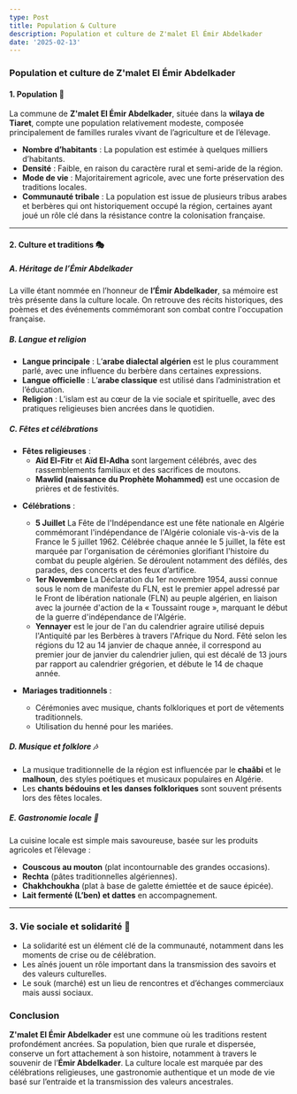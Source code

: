 ```yaml
---
type: Post
title: Population & Culture
description: Population et culture de Z'malet El Émir Abdelkader
date: '2025-02-13'
---
```

### **Population et culture de Z'malet El Émir Abdelkader**

#### **1. Population** 👥

La commune de **Z'malet El Émir Abdelkader**, située dans la **wilaya de Tiaret**, compte une population relativement modeste, composée principalement de familles rurales vivant de l’agriculture et de l’élevage.

*   **Nombre d’habitants** : La population est estimée à quelques milliers d’habitants.
*   **Densité** : Faible, en raison du caractère rural et semi-aride de la région.
*   **Mode de vie** : Majoritairement agricole, avec une forte préservation des traditions locales.
*   **Communauté tribale** : La population est issue de plusieurs tribus arabes et berbères qui ont historiquement occupé la région, certaines ayant joué un rôle clé dans la résistance contre la colonisation française.

***

#### **2. Culture et traditions** 🎭

##### **A. Héritage de l’Émir Abdelkader**

La ville étant nommée en l’honneur de **l’Émir Abdelkader**, sa mémoire est très présente dans la culture locale. On retrouve des récits historiques, des poèmes et des événements commémorant son combat contre l'occupation française.

##### **B. Langue et religion**

*   **Langue principale** : L’**arabe dialectal algérien** est le plus couramment parlé, avec une influence du berbère dans certaines expressions.
*   **Langue officielle** : L’**arabe classique** est utilisé dans l’administration et l’éducation.
*   **Religion** : L’islam est au cœur de la vie sociale et spirituelle, avec des pratiques religieuses bien ancrées dans le quotidien.

##### **C. Fêtes et célébrations**

*   **Fêtes religieuses** :
    *   **Aïd El-Fitr** et **Aïd El-Adha** sont largement célébrés, avec des rassemblements familiaux et des sacrifices de moutons.
    *   **Mawlid (naissance du Prophète Mohammed)** est une occasion de prières et de festivités.

<!---->

*   **Célébrations** :
    *   **5 Juillet** La Fête de l'Indépendance est une fête nationale en Algérie commémorant l'indépendance de l'Algérie coloniale vis-à-vis de la France le 5 juillet 1962. Célébrée chaque année le 5 juillet, la fête est marquée par l'organisation de cérémonies glorifiant l'histoire du combat du peuple algérien. Se déroulent notamment des défilés, des parades, des concerts et des feux d’artifice.
    *   **1er Novembre** La Déclaration du 1er novembre 1954, aussi connue sous le nom de manifeste du FLN, est le premier appel adressé par le Front de libération nationale (FLN) au peuple algérien, en liaison avec la journée d'action de la « Toussaint rouge », marquant le début de la guerre d'indépendance de l'Algérie.
    *   **Yennayer** est le jour de l'an du calendrier agraire utilisé depuis l'Antiquité par les Berbères à travers l'Afrique du Nord. Fêté selon les régions du 12 au 14 janvier de chaque année, il correspond au premier jour de janvier du calendrier julien, qui est décalé de 13 jours par rapport au calendrier grégorien, et débute le 14 de chaque année.

*   **Mariages traditionnels** :
    *   Cérémonies avec musique, chants folkloriques et port de vêtements traditionnels.
    *   Utilisation du henné pour les mariées.

##### **D. Musique et folklore** 🎶

*   La musique traditionnelle de la région est influencée par le **chaâbi** et le **malhoun**, des styles poétiques et musicaux populaires en Algérie.
*   Les **chants bédouins et les danses folkloriques** sont souvent présents lors des fêtes locales.

##### **E. Gastronomie locale** 🍲

La cuisine locale est simple mais savoureuse, basée sur les produits agricoles et l’élevage :

*   **Couscous au mouton** (plat incontournable des grandes occasions).
*   **Rechta** (pâtes traditionnelles algériennes).
*   **Chakhchoukha** (plat à base de galette émiettée et de sauce épicée).
*   **Lait fermenté (L’ben) et dattes** en accompagnement.

***

### **3. Vie sociale et solidarité** 🤝

*   La solidarité est un élément clé de la communauté, notamment dans les moments de crise ou de célébration.
*   Les aînés jouent un rôle important dans la transmission des savoirs et des valeurs culturelles.
*   Le souk (marché) est un lieu de rencontres et d’échanges commerciaux mais aussi sociaux.

### **Conclusion**

**Z'malet El Émir Abdelkader** est une commune où les traditions restent profondément ancrées. Sa population, bien que rurale et dispersée, conserve un fort attachement à son histoire, notamment à travers le souvenir de l’**Émir Abdelkader**. La culture locale est marquée par des célébrations religieuses, une gastronomie authentique et un mode de vie basé sur l’entraide et la transmission des valeurs ancestrales.

